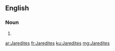 ==English==

===Noun===
{{head|en}}

# {{plural of|Jaredite}}

[[ar:Jaredites]]
[[fr:Jaredites]]
[[ku:Jaredites]]
[[mg:Jaredites]]